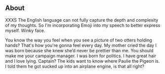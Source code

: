 ## About
XXXS The English language can not fully capture the depth and complexity of my thoughts. So I'm incorporating Emoji into my speech to better express myself. Winky face.

You know the way you feel when you see a picture of two otters holding hands? That's how you're gonna feel every day. My mother cried the day I was born because she knew she’d never be prettier than me. You should make me your campaign manager. I was born for politics. I have great hair and I love lying. Captain? The kids want to know where Paulie the Pigeon is. I told them he got sucked up into an airplane engine, is that all right?
